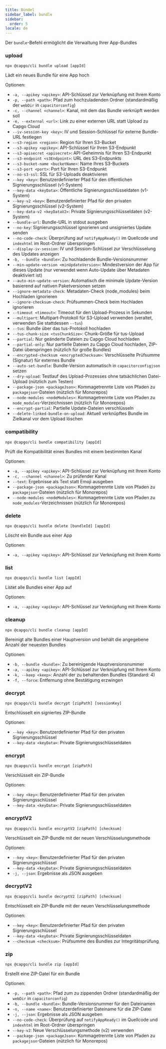 ```yaml
---
title: Bündel
sidebar_label: bundle
sidebar:
  order: 5
locale: de
---
```


Der `bundle`-Befehl ermöglicht die Verwaltung Ihrer App-Bundles

### upload

`npx @capgo/cli bundle upload [appId]`

Lädt ein neues Bundle für eine App hoch

Optionen:

- `-a, --apikey <apikey>`: API-Schlüssel zur Verknüpfung mit Ihrem Konto
- `-p, --path <path>`: Pfad zum hochzuladenden Ordner (standardmäßig der `webDir` in `capacitorconfig`)
- `-c, --channel <channel>`: Kanal, mit dem das Bundle verknüpft werden soll
- `-e, --external <url>`: Link zu einer externen URL statt Upload zu Capgo Cloud
- `--iv-session-key <key>`: IV und Session-Schlüssel für externe Bundle-URL festlegen
- `--s3-region <region>`: Region für Ihren S3-Bucket
- `--s3-apikey <apikey>`: API-Schlüssel für Ihren S3-Endpunkt
- `--s3-apisecret <apisecret>`: API-Geheimnis für Ihren S3-Endpunkt
- `--s3-endpoint <s3Endpoint>`: URL des S3-Endpunkts
- `--s3-bucket-name <bucketName>`: Name Ihres S3-Buckets
- `--s3-port <port>`: Port für Ihren S3-Endpunkt
- `--no-s3-ssl`: SSL für S3-Uploads deaktivieren
- `--key <key>`: Benutzerdefinierter Pfad für den öffentlichen Signierungsschlüssel (v1-System)
- `--key-data <keyData>`: Öffentliche Signierungsschlüsseldaten (v1-System)
- `--key-v2 <key>`: Benutzerdefinierter Pfad für den privaten Signierungsschlüssel (v2-System)
- `--key-data-v2 <keyDataV2>`: Private Signierungsschlüsseldaten (v2-System)
- `--bundle-url`: Bundle-URL in stdout ausgeben
- `--no-key`: Signierungsschlüssel ignorieren und unsigniertes Update senden
- `--no-code-check`: Überprüfung auf `notifyAppReady()` im Quellcode und `indexhtml` im Root-Ordner überspringen
- `--display-iv-session`: IV und Session-Schlüssel zur Verschlüsselung des Updates anzeigen
- `-b, --bundle <bundle>`: Zu hochladende Bundle-Versionsnummer
- `--min-update-version <minUpdateVersion>`: Mindestversion der App für dieses Update (nur verwendet wenn Auto-Update über Metadaten deaktiviert ist)
- `--auto-min-update-version`: Automatisch die minimale Update-Version basierend auf nativen Paketversionen setzen
- `--ignore-metadata-check`: Metadaten-Check (node_modules) beim Hochladen ignorieren
- `--ignore-checksum-check`: Prüfsummen-Check beim Hochladen ignorieren
- `--timeout <timeout>`: Timeout für den Upload-Prozess in Sekunden
- `--multipart`: Multipart-Protokoll für S3-Upload verwenden (veraltet, verwenden Sie stattdessen `--tus`)
- `--tus`: Bundle über das tus-Protokoll hochladen
- `--tus-chunk-size <tusChunkSize>`: Chunk-Größe für tus-Upload
- `--partial`: Nur geänderte Dateien zu Capgo Cloud hochladen
- `--partial-only`: Nur partielle Dateien zu Capgo Cloud hochladen, ZIP-Datei überspringen (nützlich für große Bundles)
- `--encrypted-checksum <encryptedChecksum>`: Verschlüsselte Prüfsumme (Signatur) für externes Bundle
- `--auto-set-bundle`: Bundle-Version automatisch in `capacitorconfigjson` setzen
- `--dry-upload`: Testlauf des Upload-Prozesses ohne tatsächlichen Datei-Upload (nützlich zum Testen)
- `--package-json <packageJson>`: Kommagetrennte Liste von Pfaden zu `packagejson`-Dateien (nützlich für Monorepos)
- `--node-modules <nodeModules>`: Kommagetrennte Liste von Pfaden zu `node_modules`-Verzeichnissen (nützlich für Monorepos)
- `--encrypt-partial`: Partielle Update-Dateien verschlüsseln
- `--delete-linked-bundle-on-upload`: Aktuell verknüpftes Bundle im Zielkanal vor dem Upload löschen

### compatibility

`npx @capgo/cli bundle compatibility [appId]`

Prüft die Kompatibilität eines Bundles mit einem bestimmten Kanal

Optionen:

- `-a, --apikey <apikey>`: API-Schlüssel zur Verknüpfung mit Ihrem Konto
- `-c, --channel <channel>`: Zu prüfender Kanal
- `--text`: Ergebnisse als Text statt Emoji ausgeben
- `--package-json <packageJson>`: Kommagetrennte Liste von Pfaden zu `packagejson`-Dateien (nützlich für Monorepos)
- `--node-modules <nodeModules>`: Kommagetrennte Liste von Pfaden zu `node_modules`-Verzeichnissen (nützlich für Monorepos)

### delete

`npx @capgo/cli bundle delete [bundleId] [appId]`

Löscht ein Bundle aus einer App

Optionen:

- `-a, --apikey <apikey>`: API-Schlüssel zur Verknüpfung mit Ihrem Konto

### list

`npx @capgo/cli bundle list [appId]`

Listet alle Bundles einer App auf

Optionen:

- `-a, --apikey <apikey>`: API-Schlüssel zur Verknüpfung mit Ihrem Konto

### cleanup

`npx @capgo/cli bundle cleanup [appId]`

Bereinigt alte Bundles einer Hauptversion und behält die angegebene Anzahl der neuesten Bundles

Optionen:

- `-b, --bundle <bundle>`: Zu bereinigende Hauptversionsnummer
- `-a, --apikey <apikey>`: API-Schlüssel zur Verknüpfung mit Ihrem Konto
- `-k, --keep <keep>`: Anzahl der zu behaltenden Bundles (Standard: 4)
- `-f, --force`: Entfernung ohne Bestätigung erzwingen

### decrypt

`npx @capgo/cli bundle decrypt [zipPath] [sessionKey]`

Entschlüsselt ein signiertes ZIP-Bundle

Optionen:

- `--key <key>`: Benutzerdefinierter Pfad für den privaten Signierungsschlüssel
- `--key-data <keyData>`: Private Signierungsschlüsseldaten

### encrypt

`npx @capgo/cli bundle encrypt [zipPath]`

Verschlüsselt ein ZIP-Bundle

Optionen:

- `--key <key>`: Benutzerdefinierter Pfad für den privaten Signierungsschlüssel
- `--key-data <keyData>`: Private Signierungsschlüsseldaten

### encryptV2

`npx @capgo/cli bundle encryptV2 [zipPath] [checksum]`

Verschlüsselt ein ZIP-Bundle mit der neuen Verschlüsselungsmethode

Optionen:

- `--key <key>`: Benutzerdefinierter Pfad für den privaten Signierungsschlüssel
- `--key-data <keyData>`: Private Signierungsschlüsseldaten
- `-j, --json`: Ergebnisse als JSON ausgeben

### decryptV2

`npx @capgo/cli bundle decryptV2 [zipPath] [checksum]`

Entschlüsselt ein ZIP-Bundle mit der neuen Verschlüsselungsmethode

Optionen:

- `--key <key>`: Benutzerdefinierter Pfad für den privaten Signierungsschlüssel
- `--key-data <keyData>`: Private Signierungsschlüsseldaten
- `--checksum <checksum>`: Prüfsumme des Bundles zur Integritätsprüfung

### zip

`npx @capgo/cli bundle zip [appId]`

Erstellt eine ZIP-Datei für ein Bundle

Optionen:

- `-p, --path <path>`: Pfad zum zu zippenden Ordner (standardmäßig der `webDir` in `capacitorconfig`)
- `-b, --bundle <bundle>`: Bundle-Versionsnummer für den Dateinamen
- `-n, --name <name>`: Benutzerdefinierter Dateiname für die ZIP-Datei
- `-j, --json`: Ergebnisse als JSON ausgeben
- `--no-code-check`: Überprüfung auf `notifyAppReady()` im Quellcode und `indexhtml` im Root-Ordner überspringen
- `--key-v2`: Neue Verschlüsselungsmethode (v2) verwenden
- `--package-json <packageJson>`: Kommagetrennte Liste von Pfaden zu `packagejson`-Dateien (nützlich für Monorepos)